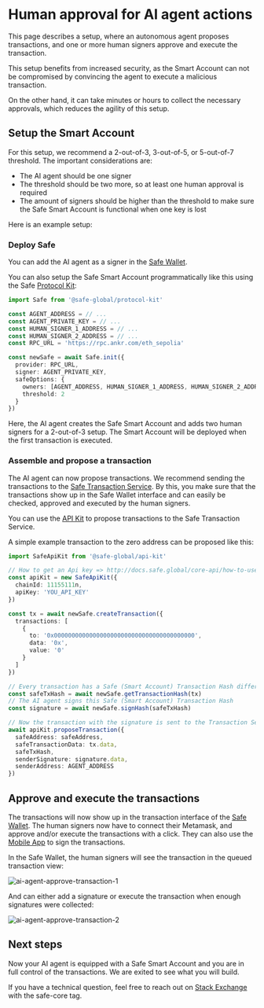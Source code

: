 
# Human approval for AI agent actions

This page describes a setup, where an autonomous agent proposes transactions, and one or more human signers approve and execute the transaction.

This setup benefits from increased security, as the Smart Account can not be compromised by convincing the agent to execute a malicious transaction.

On the other hand, it can take minutes or hours to collect the necessary approvals, which reduces the agility of this setup.

## Setup the Smart Account

For this setup, we recommend a 2-out-of-3, 3-out-of-5, or 5-out-of-7 threshold.
The important considerations are:

* The AI agent should be one signer
* The threshold should be two more, so at least one human approval is required
* The amount of signers should be higher than the threshold to make sure the Safe Smart Account is functional when one key is lost

<Steps>

Here is an example setup:

### Deploy Safe

You can add the AI agent as a signer in the [Safe Wallet](https://app.safe.global/).

You can also setup the Safe Smart Account programmatically like this using the Safe [Protocol Kit](./../../sdk/protocol-kit.mdx):

```typescript
import Safe from '@safe-global/protocol-kit'

const AGENT_ADDRESS = // ...
const AGENT_PRIVATE_KEY = // ...
const HUMAN_SIGNER_1_ADDRESS = // ...
const HUMAN_SIGNER_2_ADDRESS = // ...
const RPC_URL = 'https://rpc.ankr.com/eth_sepolia'

const newSafe = await Safe.init({
  provider: RPC_URL,
  signer: AGENT_PRIVATE_KEY,
  safeOptions: {
    owners: [AGENT_ADDRESS, HUMAN_SIGNER_1_ADDRESS, HUMAN_SIGNER_2_ADDRESS],
    threshold: 2
  }
})
```

Here, the AI agent creates the Safe Smart Account and adds two human signers for a 2-out-of-3 setup.
The Smart Account will be deployed when the first transaction is executed.

### Assemble and propose a transaction

The AI agent can now propose transactions.
We recommend sending the transactions to the [Safe Transaction Service](./../../../core-api/transaction-service-overview.mdx).
By this, you make sure that the transactions show up in the Safe Wallet interface and can easily be checked, approved and executed by the human signers.

You can use the [API Kit](./../../sdk/api-kit.mdx) to propose transactions to the Safe Transaction Service.

A simple example transaction to the zero address can be proposed like this:

```typescript
import SafeApiKit from '@safe-global/api-kit'

// How to get an Api key => http://docs.safe.global/core-api/how-to-use-api-keys
const apiKit = new SafeApiKit({
  chainId: 11155111n,
  apiKey: 'YOU_API_KEY'
})

const tx = await newSafe.createTransaction({
  transactions: [
    {
      to: '0x0000000000000000000000000000000000000000',
      data: '0x',
      value: '0'
    }
  ]
})

// Every transaction has a Safe (Smart Account) Transaction Hash different than the final transaction hash
const safeTxHash = await newSafe.getTransactionHash(tx)
// The AI agent signs this Safe (Smart Account) Transaction Hash
const signature = await newSafe.signHash(safeTxHash)

// Now the transaction with the signature is sent to the Transaction Service with the Api Kit:
await apiKit.proposeTransaction({
  safeAddress: safeAddress,
  safeTransactionData: tx.data,
  safeTxHash,
  senderSignature: signature.data,
  senderAddress: AGENT_ADDRESS
})
```

## Approve and execute the transactions

The transactions will now show up in the transaction interface of the [Safe Wallet](https://app.safe.global).
The human signers now have to connect their Metamask, and approve and/or execute the transactions with a click.
They can also use the [Mobile App](https://help.safe.global/en/articles/40844-sign-transactions) to sign the transactions.

In the Safe Wallet, the human signers will see the transaction in the queued transaction view:

![ai-agent-approve-transaction-1](../../../assets/ai-agent-approve-transaction-1.png)

And can either add a signature or execute the transaction when enough signatures were collected:

![ai-agent-approve-transaction-2](../../../assets/ai-agent-approve-transaction-2.png)

</Steps>

## Next steps
Now your AI agent is equipped with a Safe Smart Account and you are in full control of the transactions.
We are exited to see what you will build.

If you have a technical question, feel free to reach out on [Stack Exchange](https://ethereum.stackexchange.com/questions/tagged/safe-core) with the safe-core tag.